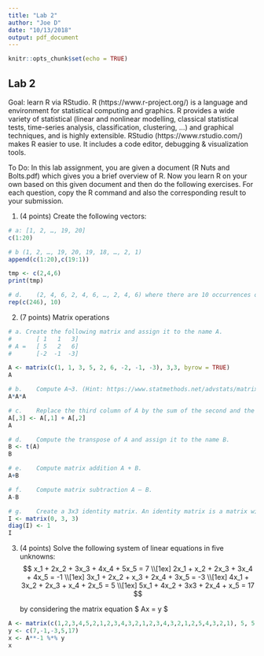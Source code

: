 ```yaml
---
title: "Lab 2"
author: "Joe D"
date: "10/13/2018"
output: pdf_document
---
```


```r
knitr::opts_chunk$set(echo = TRUE)
```

## Lab 2

Goal: learn R via RStudio. R (https://www.r-project.org/) is a language and environment for statistical computing and graphics. R provides a wide variety of statistical (linear and nonlinear modelling, classical statistical tests, time-series analysis, classification, clustering, …) and graphical techniques, and is highly extensible. RStudio (https://www.rstudio.com/) makes R easier to use. It includes a code editor, debugging & visualization tools.

To Do: In this lab assignment, you are given a document (R Nuts and Bolts.pdf) which gives you a brief overview of R. Now you learn R on your own based on this given document and then do the following exercises. For each question, copy the R command and also the corresponding result to your submission.

1. (4 points) Create the following vectors:

```r
# a: [1, 2, …, 19, 20]
c(1:20)
```
```r
# b (1, 2, …, 19, 20, 19, 18, …, 2, 1)
append(c(1:20),c(19:1))
```

```r
tmp <- c(2,4,6)
print(tmp)
```

```r
# d.	(2, 4, 6, 2, 4, 6, …, 2, 4, 6) where there are 10 occurrences of (2, 4, 6). (Hint: look at the help for the function rep().)
rep(c(246), 10)
```

2. (7 points) Matrix operations

```r
# a. Create the following matrix and assign it to the name A.
#       [ 1   1   3]
# A =   [ 5   2   6]
#       [-2  -1  -3]

A <- matrix(c(1, 1, 3, 5, 2, 6, -2, -1, -3), 3,3, byrow = TRUE)
A
```

```r
# b.	Compute A¬3. (Hint: https://www.statmethods.net/advstats/matrix.html)
A*A*A
```

```r
# c.	Replace the third column of A by the sum of the second and the third columns.
A[,3] <- A[,1] + A[,2]
A
```

```r
# d.	Compute the transpose of A and assign it to the name B.
B <- t(A)
B
```

```r
# e.	Compute matrix addition A + B.
A+B
```

```r
# f.	Compute matrix subtraction A – B.
A-B
```

```r
# g.	Create a 3x3 identity matrix. An identity matrix is a matrix with 1s on the diagonal and 0s otherwise. It is commonly used in statistical operations.
I <- matrix(0, 3, 3)
diag(I) <- 1
I
```

3.  (4 points)  Solve the following system of linear equations in five unknowns:
    $$  x_1 + 2x_2 + 3x_3 + 4x_4 + 5x_5 = 7 \\[1ex]
        2x_1 + x_2 + 2x_3 + 3x_4 + 4x_5 = -1 \\[1ex]
        3x_1 + 2x_2 + x_3 + 2x_4 + 3x_5 = -3 \\[1ex]
        4x_1 + 3x_2 + 2x_3 + x_4 + 2x_5 = 5  \\[1ex]
        5x_1 + 4x_2 + 3x3 + 2x_4 + x_5 = 17  $$
        
    by considering the matrix equation $ Ax = y $
    

```r
A <- matrix(c(1,2,3,4,5,2,1,2,3,4,3,2,1,2,3,4,3,2,1,2,5,4,3,2,1), 5, 5)
y <- c(7,-1,-3,5,17)
x <- A**-1 %*% y
x
```




